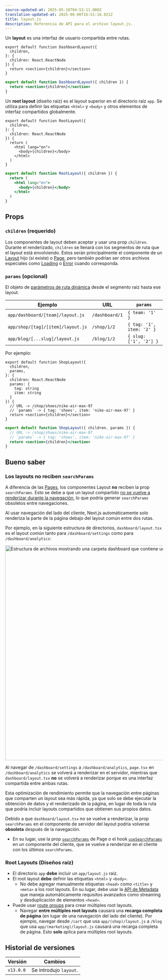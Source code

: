 ```yaml
---
source-updated-at: 2025-05-16T04:52:11.000Z
translation-updated-at: 2025-06-06T16:51:16.921Z
title: layout.js
description: Referencia de API para el archivo layout.js.
---
```


Un **layout** es una interfaz de usuario compartida entre rutas.

```tsx filename="app/dashboard/layout.tsx" switcher
export default function DashboardLayout({
  children,
}: {
  children: React.ReactNode
}) {
  return <section>{children}</section>
}
```

```jsx filename="app/dashboard/layout.js" switcher
export default function DashboardLayout({ children }) {
  return <section>{children}</section>
}
```

Un **root layout** (diseño raíz) es el layout superior en el directorio raíz `app`. Se utiliza para definir las etiquetas `<html>` y `<body>` y otros elementos de interfaz compartidos globalmente.

```tsx filename="app/layout.tsx" switcher
export default function RootLayout({
  children,
}: {
  children: React.ReactNode
}) {
  return (
    <html lang="en">
      <body>{children}</body>
    </html>
  )
}
```

```jsx filename="app/layout.js" switcher
export default function RootLayout({ children }) {
  return (
    <html lang="en">
      <body>{children}</body>
    </html>
  )
}
```

## Props

### `children` (requerido)

Los componentes de layout deben aceptar y usar una prop `children`. Durante el renderizado, `children` se llenará con los segmentos de ruta que el layout está envolviendo. Estos serán principalmente el componente de un [Layout](/docs/app/building-your-application/routing/pages-and-layouts#pages) hijo (si existe) o [Page](/docs/app/building-your-application/routing/pages-and-layouts#pages), pero también podrían ser otros archivos especiales como [Loading](/docs/app/building-your-application/routing/loading-ui-and-streaming) o [Error](/docs/app/building-your-application/routing/error-handling) cuando corresponda.

### `params` (opcional)

El objeto de [parámetros de ruta dinámica](/docs/app/building-your-application/routing/dynamic-routes) desde el segmento raíz hasta ese layout.

| Ejemplo                           | URL            | `params`                  |
| --------------------------------- | -------------- | ------------------------- |
| `app/dashboard/[team]/layout.js`  | `/dashboard/1` | `{ team: '1' }`           |
| `app/shop/[tag]/[item]/layout.js` | `/shop/1/2`    | `{ tag: '1', item: '2' }` |
| `app/blog/[...slug]/layout.js`    | `/blog/1/2`    | `{ slug: ['1', '2'] }`    |

Por ejemplo:

```tsx filename="app/shop/[tag]/[item]/layout.tsx" switcher
export default function ShopLayout({
  children,
  params,
}: {
  children: React.ReactNode
  params: {
    tag: string
    item: string
  }
}) {
  // URL -> /shop/shoes/nike-air-max-97
  // `params` -> { tag: 'shoes', item: 'nike-air-max-97' }
  return <section>{children}</section>
}
```

```jsx filename="app/shop/[tag]/[item]/layout.js" switcher
export default function ShopLayout({ children, params }) {
  // URL -> /shop/shoes/nike-air-max-97
  // `params` -> { tag: 'shoes', item: 'nike-air-max-97' }
  return <section>{children}</section>
}
```

## Bueno saber

### Los layouts no reciben `searchParams`

A diferencia de las [Pages](/docs/app/api-reference/file-conventions/page), los componentes Layout **no** reciben la prop `searchParams`. Esto se debe a que un layout compartido [no se vuelve a renderizar durante la navegación](/docs/app/building-your-application/routing/linking-and-navigating#4-partial-rendering), lo que podría generar `searchParams` obsoletos entre navegaciones.

Al usar navegación del lado del cliente, Next.js automáticamente solo renderiza la parte de la página debajo del layout común entre dos rutas.

Por ejemplo, en la siguiente estructura de directorios, `dashboard/layout.tsx` es el layout común tanto para `/dashboard/settings` como para `/dashboard/analytics`:

<Image
  alt="Estructura de archivos mostrando una carpeta dashboard que contiene un archivo layout.tsx, y carpetas settings y analytics con sus propias páginas"
  srcLight="/docs/light/shared-dashboard-layout.png"
  srcDark="/docs/dark/shared-dashboard-layout.png"
  width="1600"
  height="687"
/>

Al navegar de `/dashboard/settings` a `/dashboard/analytics`, `page.tsx` en `/dashboard/analytics` se volverá a renderizar en el servidor, mientras que `dashboard/layout.tsx` **no** se volverá a renderizar porque es una interfaz compartida entre ambas rutas.

Esta optimización de rendimiento permite que la navegación entre páginas que comparten un layout sea más rápida, ya que solo se debe ejecutar la obtención de datos y el renderizado de la página, en lugar de toda la ruta que podría incluir layouts compartidos que obtienen sus propios datos.

Debido a que `dashboard/layout.tsx` no se vuelve a renderizar, la prop `searchParams` en el componente de servidor del layout podría volverse **obsoleta** después de la navegación.

- En su lugar, use la prop [`searchParams`](/docs/app/api-reference/file-conventions/page#searchparams-optional) de Page o el hook [`useSearchParams`](/docs/app/api-reference/functions/use-search-params) en un componente del cliente, que se vuelve a renderizar en el cliente con los últimos `searchParams`.

### Root Layouts (Diseños raíz)

- El directorio `app` **debe** incluir un `app/layout.js` raíz.
- El root layout **debe** definir las etiquetas `<html>` y `<body>`.
  - No debe agregar manualmente etiquetas `<head>` como `<title>` y `<meta>` a los root layouts. En su lugar, debe usar la [API de Metadata](/docs/app/api-reference/functions/generate-metadata) que maneja automáticamente requisitos avanzados como streaming y desduplicación de elementos `<head>`.
- Puede usar [route groups](/docs/app/building-your-application/routing/route-groups) para crear múltiples root layouts.
  - Navegar **entre múltiples root layouts** causará una **recarga completa de página** (en lugar de una navegación del lado del cliente). Por ejemplo, navegar desde `/cart` que usa `app/(shop)/layout.js` a `/blog` que usa `app/(marketing)/layout.js` causará una recarga completa de página. Esto **solo** aplica para múltiples root layouts.

## Historial de versiones

| Versión   | Cambios               |
| --------- | --------------------- |
| `v13.0.0` | Se introdujo `layout`. |